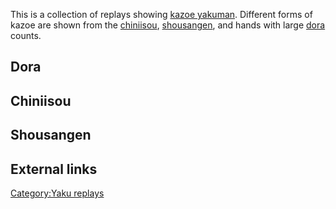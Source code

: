 This is a collection of replays showing [[kazoe yakuman]].  Different forms of kazoe are shown from the [[chiniisou]], [[shousangen]], and hands with large [[dora]] counts.

== Dora ==

{{Replay/Tenhou.net|
| player      = きむにぃ
| playerrank  = default
| date        = 2016-01-25
| windround   = E
| roundnumber = 2
| honba       = 0
| haipai  = 2m5999p2257s167z
| draw    = 7z
| hand    = 999p22255s11177z
| off     = shimocha
| agari   = 0s
| url     = http://tenhou.net/0/?log=2016012505gm-0009-0000-9e2bddae&tw=1&ts=1
| comment = At 22 han, this is a truly monstrous hand.

The early dora ankou and pair of yakuhai make this a decent hand with an incredible amount of potential. With only one pair and one more taatsu, though, it looks like it would be slow to develop. The second go-round produces a second ton, which makes the hand much better as it's now safe to shanpon dabuton and chun without worrying about a yaku. A quick chii of 6s, pon of 2s, and the hand is tenpai with a nasty jihai shanpon.

After drawing another 5s, toitoi looks quite viable. The next 2s, on only the fifth go-round. gives a devastating push towards toitoi, with suuankou potential. Drawing a third ton puts the hand to suuankou tenpai on the 8th go-round, with yasume haneman (toitoi sankanou dabuton dora 3), and only one winning tile (the third non-red 5s) fails to produce baiman. Toimen's questionable daiminkan of 2p on the ninth go-round reveals another 8p, putting the hand into sanbaiman territory. Putting off the riichi until the eleventh go-round was an interesting decision (and questionable given the situation; a riichi this late only reduces the chances of winning what is a minimum 24000 and likely 36000 hand). Shimocha's immediate ankans to break ippatsu reveals hatsu, guaranteeing kazoe yakuman on any ron. Two pei on ura dora bring the hand to riichi toitoi sanankou dabuton dora 8 aka 1 ura 6, for a total of 22 han.
}}
{{Replay/Tenhou.net|
| player      = jsdf
| playerrank  = 2d
| date        = 2018-03-12
| windround   = E
| roundnumber = 4
| honba       = 1
| haipai  = 348m789p34778s67z
| draw    = 8m
| hand    = 34s8z77'77s0z88m0z5'34m
| off     = Kamicha
| agari   = 2s
| url     = http://tenhou.net/0/?log=2018031214gm-0089-0000-xa48d972a3ab5&tw=2&ts=4
| comment = A tanyao, dora 12 hand.
}}

== Chiniisou ==


== Shousangen ==

== External links ==
[[Category:Yaku replays]]
{{Navbox yaku replays}}